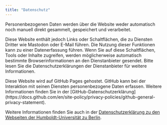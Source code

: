 ```yaml
---
title: "Datenschutz"
---
```


Personenbezogenen Daten werden über die Website weder automatisch noch manuell direkt gesammelt, gespeichert und verarbeitet.

Diese Website enthält jedoch Links oder Schaltflächen, die zu Diensten Dritter wie Mastodon oder E-Mail führen. Die Nutzung dieser Funktionen kann zu einer Datenerfassung führen. Wenn Sie auf diese Schaltflächen, Tools oder Inhalte zugreifen, werden möglicherweise automatisch bestimmte Browserinformationen an den Dienstanbieter gesendet. Bitte lesen Sie die Datenschutzerklärungen der Dienstanbieter für weitere Informationen.

Diese Website wird auf GitHub Pages gehostet. GitHub kann bei der Interaktion mit seinen Diensten personenbezogene Daten erfassen. Weitere Informationen finden Sie in der [GitHub-Datenschutzerklärung] (https://docs.github.com/en/site-policy/privacy-policies/github-general-privacy-statement).

Weitere Informationen finden Sie auch in der [Datenschutzerklärung zu den Webseiten der Humboldt-Universität zu Berlin](https://www.hu-berlin.de/de/hu/impressum/datenschutzerklaerung).